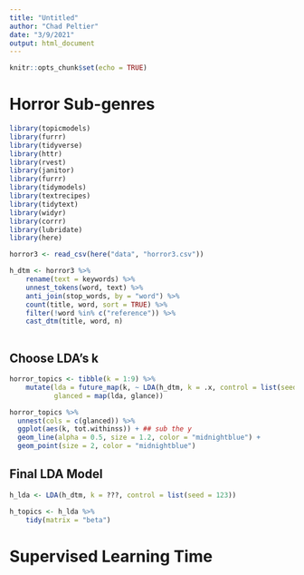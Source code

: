 ```yaml
---
title: "Untitled"
author: "Chad Peltier"
date: "3/9/2021"
output: html_document
---
```


```r
knitr::opts_chunk$set(echo = TRUE)
```



# Horror Sub-genres


```r
library(topicmodels)
library(furrr)
library(tidyverse)
library(httr)
library(rvest)
library(janitor)
library(furrr)
library(tidymodels)
library(textrecipes)
library(tidytext)
library(widyr)
library(corrr)
library(lubridate)
library(here)

horror3 <- read_csv(here("data", "horror3.csv"))

h_dtm <- horror3 %>%
    rename(text = keywords) %>% 
    unnest_tokens(word, text) %>%
    anti_join(stop_words, by = "word") %>%
    count(title, word, sort = TRUE) %>%
    filter(!word %in% c("reference")) %>%
    cast_dtm(title, word, n) 
    
```


## Choose LDA's k


```r

horror_topics <- tibble(k = 1:9) %>%
    mutate(lda = future_map(k, ~ LDA(h_dtm, k = .x, control = list(seed = 123))),
           glanced = map(lda, glance))

horror_topics %>%
  unnest(cols = c(glanced)) %>%
  ggplot(aes(k, tot.withinss)) + ## sub the y
  geom_line(alpha = 0.5, size = 1.2, color = "midnightblue") +
  geom_point(size = 2, color = "midnightblue")

```


## Final LDA Model

```r

h_lda <- LDA(h_dtm, k = ???, control = list(seed = 123))

h_topics <- h_lda %>%
    tidy(matrix = "beta")

```


# Supervised Learning Time

```r

```








